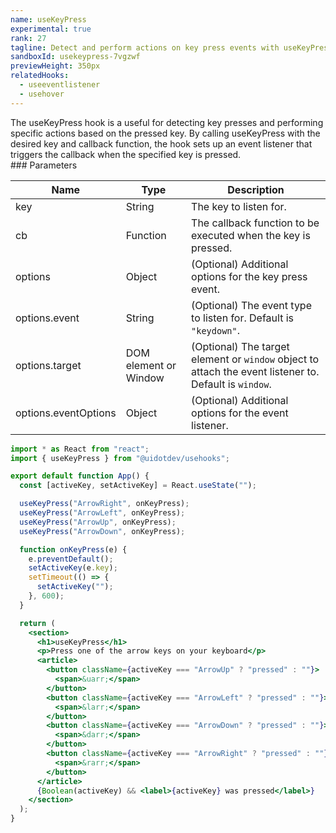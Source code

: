 ```yaml
---
name: useKeyPress
experimental: true
rank: 27
tagline: Detect and perform actions on key press events with useKeyPress.
sandboxId: usekeypress-7vgzwf
previewHeight: 350px
relatedHooks:
  - useeventlistener
  - usehover
---
```



<HookDescription name={frontmatter.name}>
  The useKeyPress hook is a useful for detecting key presses and performing
  specific actions based on the pressed key. By calling useKeyPress with the
  desired key and callback function, the hook sets up an event listener that
  triggers the callback when the specified key is pressed.
</HookDescription>

<div class="reference">
  ### Parameters

  | Name                 | Type                  | Description                                                                                            |
  | -------------------- | --------------------- | ------------------------------------------------------------------------------------------------------ |
  | key                  | String                | The key to listen for.                                                                                 |
  | cb                   | Function              | The callback function to be executed when the key is pressed.                                          |
  | options              | Object                | (Optional) Additional options for the key press event.                                                 |
  | options.event        | String                | (Optional) The event type to listen for. Default is `"keydown"`.                                       |
  | options.target       | DOM element or Window | (Optional) The target element or `window` object to attach the event listener to. Default is `window`. |
  | options.eventOptions | Object                | (Optional) Additional options for the event listener.                                                  |
</div>

<CodePreview
  sandboxId={frontmatter.sandboxId}
  previewHeight={frontmatter.previewHeight}
/>

<StaticCodeContainer>

```jsx
import * as React from "react";
import { useKeyPress } from "@uidotdev/usehooks";

export default function App() {
  const [activeKey, setActiveKey] = React.useState("");

  useKeyPress("ArrowRight", onKeyPress);
  useKeyPress("ArrowLeft", onKeyPress);
  useKeyPress("ArrowUp", onKeyPress);
  useKeyPress("ArrowDown", onKeyPress);

  function onKeyPress(e) {
    e.preventDefault();
    setActiveKey(e.key);
    setTimeout(() => {
      setActiveKey("");
    }, 600);
  }

  return (
    <section>
      <h1>useKeyPress</h1>
      <p>Press one of the arrow keys on your keyboard</p>
      <article>
        <button className={activeKey === "ArrowUp" ? "pressed" : ""}>
          <span>&uarr;</span>
        </button>
        <button className={activeKey === "ArrowLeft" ? "pressed" : ""}>
          <span>&larr;</span>
        </button>
        <button className={activeKey === "ArrowDown" ? "pressed" : ""}>
          <span>&darr;</span>
        </button>
        <button className={activeKey === "ArrowRight" ? "pressed" : ""}>
          <span>&rarr;</span>
        </button>
      </article>
      {Boolean(activeKey) && <label>{activeKey} was pressed</label>}
    </section>
  );
}
```

</StaticCodeContainer>
